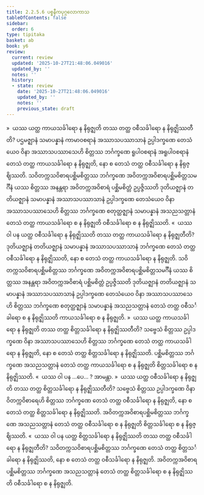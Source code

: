 ```yaml
---
title: 2.2.5.6 ပစ္စနီကပုဂ္ဂလောကာသ
tableOfContents: false
sidebar:
  order: 6
type: tipitaka
basket: ab
book: y6
review:
  current: review
  updated: '2025-10-27T21:48:06.049016'
  updated_by: ''
  notes: ''
  history:
  - state: review
    date: '2025-10-27T21:48:06.049016'
    updated_by: ''
    notes: ''
    previous_state: draft
---
```



<ReviewStatus review={frontmatter.review} showDetails={true} />

<HypothesisAnnotation frontmatter={frontmatter} />

<DynamicBreadcrumb />

<Division number="116" book="y6" e="ch" v="34" p="38">

<Paragraph number="509" book="y6">
»  ယဿ ယတ္ထ ကာယသင်္ခါရော န နိရုဇ္ဈတိ တဿ တတ္ထ ဝစီသင်္ခါရော န နိရုဇ္ဈိဿတီတိ?
</Paragraph>

<Paragraph number="510" book="y6">
ပဌမဇ္ဈာနံ သမာပန္နာနံ ကာမာဝစရာနံ အဿာသပဿာသာနံ ဥပ္ပါဒက္ခဏေ တေသံယေဝ ဝိနာ အဿာသပဿာသေဟိ စိတ္တဿ ဘင်္ဂက္ခဏေ ရူပါဝစရာနံ အရူပါဝစရာနံ တေသံ တတ္ထ ကာယသင်္ခါရော န နိရုဇ္ဈတိ, နော စ တေသံ တတ္ထ ဝစီသင်္ခါရော န နိရုဇ္ဈိဿတိ. သဝိတက္ကသဝိစာရပစ္ဆိမစိတ္တဿ ဘင်္ဂက္ခဏေ အဝိတက္ကအဝိစာရပစ္ဆိမစိတ္တသမင်္ဂီနံ ယဿ စိတ္တဿ အနန္တရာ အဝိတက္ကအဝိစာရံ ပစ္ဆိမစိတ္တံ ဥပ္ပဇ္ဇိဿတိ ဒုတိယဇ္ဈာနံ တတိယဇ္ဈာနံ သမာပန္နာနံ အဿာသပဿာသာနံ ဥပ္ပါဒက္ခဏေ တေသံယေဝ ဝိနာ အဿာသပဿာသေဟိ စိတ္တဿ ဘင်္ဂက္ခဏေ စတုတ္ထဇ္ဈာနံ သမာပန္နာနံ အသညသတ္တာနံ တေသံ တတ္ထ ကာယသင်္ခါရော စ န နိရုဇ္ဈတိ ဝစီသင်္ခါရော စ န နိရုဇ္ဈိဿတိ.
</Paragraph>

<Paragraph number="511" book="y6">
«  ယဿ ဝါ ပန ယတ္ထ ဝစီသင်္ခါရော န နိရုဇ္ဈိဿတိ တဿ တတ္ထ ကာယသင်္ခါရော န နိရုဇ္ဈတီတိ?
</Paragraph>

<Paragraph number="512" book="y6">
ဒုတိယဇ္ဈာနံ တတိယဇ္ဈာနံ သမာပန္နာနံ အဿာသပဿာသာနံ ဘင်္ဂက္ခဏေ တေသံ တတ္ထ ဝစီသင်္ခါရော န နိရုဇ္ဈိဿတိ, နော စ တေသံ တတ္ထ ကာယသင်္ခါရော န နိရုဇ္ဈတိ. သဝိတက္ကသဝိစာရပစ္ဆိမစိတ္တဿ ဘင်္ဂက္ခဏေ အဝိတက္ကအဝိစာရပစ္ဆိမစိတ္တသမင်္ဂီနံ ယဿ စိတ္တဿ အနန္တရာ အဝိတက္ကအဝိစာရံ ပစ္ဆိမစိတ္တံ ဥပ္ပဇ္ဇိဿတိ ဒုတိယဇ္ဈာနံ တတိယဇ္ဈာနံ သမာပန္နာနံ အဿာသပဿာသာနံ ဥပ္ပါဒက္ခဏေ တေသံယေဝ ဝိနာ အဿာသပဿာသေဟိ စိတ္တဿ ဘင်္ဂက္ခဏေ စတုတ္ထဇ္ဈာနံ သမာပန္နာနံ အသညသတ္တာနံ တေသံ တတ္ထ ဝစီသင်္ခါရော စ န နိရုဇ္ဈိဿတိ ကာယသင်္ခါရော စ န နိရုဇ္ဈတိ.
</Paragraph>

<Paragraph number="513" book="y6">
»  ယဿ ယတ္ထ ကာယသင်္ခါရော န နိရုဇ္ဈတိ တဿ တတ္ထ စိတ္တသင်္ခါရော န နိရုဇ္ဈိဿတီတိ?
</Paragraph>

<Paragraph number="514" book="y6">
သဗ္ဗေသံ စိတ္တဿ ဥပ္ပါဒက္ခဏေ ဝိနာ အဿာသပဿာသေဟိ စိတ္တဿ ဘင်္ဂက္ခဏေ တေသံ တတ္ထ ကာယသင်္ခါရော န နိရုဇ္ဈတိ, နော စ တေသံ တတ္ထ စိတ္တသင်္ခါရော န နိရုဇ္ဈိဿတိ. ပစ္ဆိမစိတ္တဿ ဘင်္ဂက္ခဏေ အသညသတ္တာနံ တေသံ တတ္ထ ကာယသင်္ခါရော စ န နိရုဇ္ဈတိ စိတ္တသင်္ခါရော စ န နိရုဇ္ဈိဿတိ.
</Paragraph>

<Paragraph number="515" book="y6">
«  ယဿ ဝါ ပန …ပေ… ? အာမန္တာ.
</Paragraph>

</Division>
<Division number="117" book="y6" e="ch" v="34" p="39">

<Paragraph number="516" book="y6">
»  ယဿ ယတ္ထ ဝစီသင်္ခါရော န နိရုဇ္ဈတိ တဿ တတ္ထ စိတ္တသင်္ခါရော န နိရုဇ္ဈိဿတီတိ?
</Paragraph>

<Paragraph number="517" book="y6">
သဗ္ဗေသံ စိတ္တဿ ဥပ္ပါဒက္ခဏေ ဝိနာ ဝိတက္ကဝိစာရေဟိ စိတ္တဿ ဘင်္ဂက္ခဏေ တေသံ တတ္ထ ဝစီသင်္ခါရော န နိရုဇ္ဈတိ, နော စ တေသံ တတ္ထ စိတ္တသင်္ခါရော န နိရုဇ္ဈိဿတိ. အဝိတက္ကအဝိစာရပစ္ဆိမစိတ္တဿ ဘင်္ဂက္ခဏေ အသညသတ္တာနံ တေသံ တတ္ထ ဝစီသင်္ခါရော စ န နိရုဇ္ဈတိ စိတ္တသင်္ခါရော စ န နိရုဇ္ဈိဿတိ.
</Paragraph>

<Paragraph number="518" book="y6">
«  ယဿ ဝါ ပန ယတ္ထ စိတ္တသင်္ခါရော န နိရုဇ္ဈိဿတိ တဿ တတ္ထ ဝစီသင်္ခါရော န နိရုဇ္ဈတီတိ?
</Paragraph>

<Paragraph number="519" book="y6">
သဝိတက္ကသဝိစာရပစ္ဆိမစိတ္တဿ ဘင်္ဂက္ခဏေ တေသံ တတ္ထ စိတ္တသင်္ခါရော န နိရုဇ္ဈိဿတိ, နော စ တေသံ တတ္ထ ဝစီသင်္ခါရော န နိရုဇ္ဈတိ. အဝိတက္ကအဝိစာရပစ္ဆိမစိတ္တဿ ဘင်္ဂက္ခဏေ အသညသတ္တာနံ တေသံ တတ္ထ စိတ္တသင်္ခါရော စ န နိရုဇ္ဈိဿတိ ဝစီသင်္ခါရော စ န နိရုဇ္ဈတိ.
</Paragraph>
</Division>